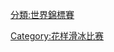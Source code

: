 {{Cat main|世界花式滑冰錦標賽}}
{{Commons cat|World Figure Skating Championships}}

[[Category:花样滑冰比赛|Category:花样滑冰比赛]]
[[分類:世界錦標賽|分類:世界錦標賽]]